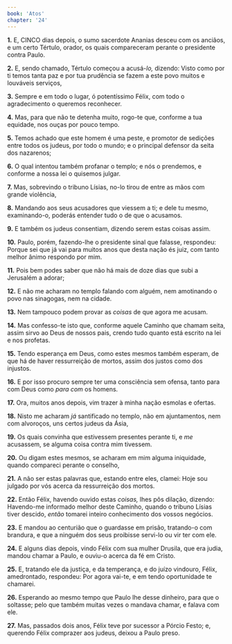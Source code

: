 ```yaml
---
book: 'Atos'
chapter: '24'
---
```


**1.** E, CINCO dias depois, o sumo sacerdote Ananias desceu com os anciãos, e um certo Tértulo, orador, os quais compareceram perante o presidente contra Paulo.

**2.** E, sendo chamado, Tértulo começou a acusá-*lo,* dizendo: Visto como por ti temos tanta paz e por tua prudência se fazem a este povo muitos e louváveis serviços,

**3.** Sempre e em todo o lugar, ó potentíssimo Félix, com todo o agradecimento o queremos reconhecer.

**4.** Mas, para que não te detenha muito, rogo-te que, conforme a tua equidade, nos ouças por pouco tempo.

**5.** Temos achado que este homem é uma peste, e promotor de sedições entre todos os judeus, por todo o mundo; e o principal defensor da seita dos nazarenos;

**6.** O qual intentou também profanar o templo; e nós o prendemos, e conforme a nossa lei o quisemos julgar.

**7.** Mas, sobrevindo o tribuno Lísias, no-lo tirou de entre as mãos com grande violência,

**8.** Mandando aos seus acusadores que viessem a ti; e dele tu mesmo, examinando-o, poderás entender tudo o de que o acusamos.

**9.** E também os judeus consentiam, dizendo serem estas coisas assim.

**10.** Paulo, porém, fazendo-lhe o presidente sinal que falasse, respondeu: Porque sei que já vai para muitos anos que desta nação és juiz, com tanto melhor ânimo respondo por mim.

**11.** Pois bem podes saber que não há mais de doze dias que subi a Jerusalém a adorar;

**12.** E não me acharam no templo falando com alguém, nem amotinando o povo nas sinagogas, nem na cidade.

**13.** Nem tampouco podem provar as *coisas* de que agora me acusam.

**14.** Mas confesso-te isto que, conforme aquele Caminho que chamam seita, assim sirvo ao Deus de nossos pais, crendo tudo quanto está escrito na lei e nos profetas.

**15.** Tendo esperança em Deus, como estes mesmos também esperam, de que há de haver ressurreição de mortos, assim dos justos como dos injustos.

**16.** E por isso procuro sempre ter uma consciência sem ofensa, tanto para com Deus como *para com* os homens.

**17.** Ora, muitos anos depois, vim trazer à minha nação esmolas e ofertas.

**18.** Nisto me acharam *já* santificado no templo, não em ajuntamentos, nem com alvoroços, uns certos judeus da Ásia,

**19.** Os quais convinha que estivessem presentes perante ti, e *me* acusassem, se alguma coisa contra mim tivessem.

**20.** Ou digam estes mesmos, se acharam em mim alguma iniquidade, quando compareci perante o conselho,

**21.** A não ser estas palavras que, estando entre eles, clamei: Hoje sou julgado por vós acerca da ressurreição dos mortos.

**22.** Então Félix, havendo ouvido estas *coisas,* lhes pôs dilação, dizendo: Havendo-me informado melhor deste Caminho, quando o tribuno Lísias tiver descido, *então* tomarei inteiro conhecimento dos vossos negócios.

**23.** E mandou ao centurião que o guardasse em prisão, tratando-o com brandura, e que a ninguém dos seus proibisse servi-lo ou vir ter com ele.

**24.** E alguns dias depois, vindo Félix com sua mulher Drusila, que era judia, mandou chamar a Paulo, e ouviu-o acerca da fé em Cristo.

**25.** E, tratando ele da justiça, e da temperança, e do juízo vindouro, Félix, amedrontado, respondeu: Por agora vai-te, e em tendo oportunidade te chamarei.

**26.** Esperando ao mesmo tempo que Paulo lhe desse dinheiro, para que o soltasse; pelo que também muitas vezes o mandava chamar, e falava com ele.

**27.** Mas, passados dois anos, Félix teve por sucessor a Pórcio Festo; e, querendo Félix comprazer aos judeus, deixou a Paulo preso.